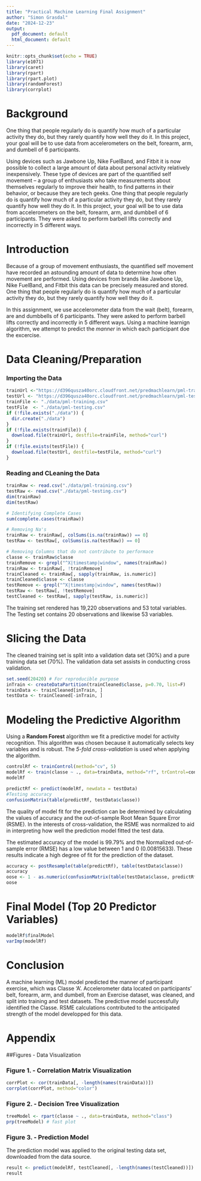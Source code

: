 ---
title: "Practical Machine Learning Final Assignment"
author: "Simon Grasdal"
date: "2024-12-23"
output:
  pdf_document: default
  html_document: default
---

```{r Setup, include=TRUE}
knitr::opts_chunk$set(echo = TRUE)
library(e1071)
library(caret)
library(rpart)
library(rpart.plot)
library(randomForest)
library(corrplot)
```

# Background
One thing that people regularly do is quantify how  much of a particular activity they do, but they rarely quantify how well they do it. In this project, your goal will be to use data from accelerometers on the belt, forearm, arm, and dumbell of 6 participants.

Using devices such as Jawbone Up, Nike FuelBand, and Fitbit it is now possible to collect a large amount of data about personal activity relatively inexpensively. These type of devices are part of the quantified self movement – a group of enthusiasts who take measurements about themselves regularly to improve their health, to find patterns in their behavior, or because they are tech geeks. One thing that people regularly do is quantify how much of a particular activity they do, but they rarely quantify how well they do it. In this project, your goal will be to use data from accelerometers on the belt, forearm, arm, and dumbbell of 6 participants. They were asked to perform barbell lifts correctly and incorrectly in 5 different ways. 

# Introduction
Because of a group of movement enthusiasts, the quantified self movement have recorded an astounding amount of data to determine how often movement are performed. Using devices from brands like Jawbone Up, Nike FuelBand, and Fitbit this data can be precisely measured and stored. One thing that people regularly do is quantify how much of a particular activity they do, but they rarely quantify how well they do it.

In this assignment, we use accelerometer data from the wait (belt), forearm, are and dumbbells of 6 participants. They were asked to perform barbell lifts correctly and incorrectly in 5 different ways. Using a machine learnign algorithm, we attempt to predict the *manner* in which each participant doe the excercise. 

# Data Cleaning/Preparation
### Importing the Data
``` {r Importing the Data}
trainUrl <-"https://d396qusza40orc.cloudfront.net/predmachlearn/pml-training.csv"
testUrl <- "https://d396qusza40orc.cloudfront.net/predmachlearn/pml-testing.csv"
trainFile <- "./data/pml-training.csv"
testFile  <- "./data/pml-testing.csv"
if (!file.exists("./data")) {
  dir.create("./data")
}
if (!file.exists(trainFile)) {
  download.file(trainUrl, destfile=trainFile, method="curl")
}
if (!file.exists(testFile)) {
  download.file(testUrl, destfile=testFile, method="curl")
}
```

### Reading and CLeaning the Data
```{r Reading and Cleaning the Data}
trainRaw <- read.csv("./data/pml-training.csv")
testRaw <- read.csv("./data/pml-testing.csv")
dim(trainRaw)
dim(testRaw)

# Identifying Complete Cases
sum(complete.cases(trainRaw))

# Removing Na's
trainRaw <- trainRaw[, colSums(is.na(trainRaw)) == 0] 
testRaw <- testRaw[, colSums(is.na(testRaw)) == 0] 

# Removing Columns that do not contribute to performace
classe <- trainRaw$classe
trainRemove <- grepl("^X|timestamp|window", names(trainRaw))
trainRaw <- trainRaw[, !trainRemove]
trainCleaned <- trainRaw[, sapply(trainRaw, is.numeric)]
trainCleaned$classe <- classe
testRemove <- grepl("^X|timestamp|window", names(testRaw))
testRaw <- testRaw[, !testRemove]
testCleaned <- testRaw[, sapply(testRaw, is.numeric)]
```
The training set rendered has 19,220 observations and 53 total variables. The Testing set contains 20 observations and likewise 53 variables. 

# Slicing the Data
The cleaned training set is split into a validation data set (30%) and a pure training data set (70%). The validation data set assists in conducting cross validation.
``` {r Slicing the Data}
set.seed(20420) # For reproducible purpose
inTrain <- createDataPartition(trainCleaned$classe, p=0.70, list=F)
trainData <- trainCleaned[inTrain, ]
testData <- trainCleaned[-inTrain, ]

```

# Modeling the Predictive Algorithm 
Using a **Random Forest** algorithm we fit a predictive model for activity recognition. This algorithm was chosen because it automatically selects key variables and is robust. The *5-fold cross-validation* is used when applying the algorithm.
```{r Modeling}
controlRf <- trainControl(method="cv", 5)
modelRf <- train(classe ~ ., data=trainData, method="rf", trControl=controlRf, ntree=250)
modelRf
```

``` {r}
predictRf <- predict(modelRf, newdata = testData)
#Testing accuracy
confusionMatrix(table(predictRf, testData$classe))
```

The quality of model fit for the prediction can be determined by calculating the values of accuracy and the out-of-sample Root Mean Square Error (RSME). In the interests of cross-validation, the RSME was normalized to aid in interpreting how well the prediction model fitted the test data.

The estimated accuracy of the model is 99.79% and the Normalized out-of-sample error (RMSE) has a low value between 1 and 0  (0.00815633). These results indicate a high degree of fit for the prediction of the dataset.

``` {r}
accuracy <- postResample(table(predictRf), table(testData$classe))
accuracy
oose <- 1 - as.numeric(confusionMatrix(table(testData$classe, predictRf))$overall[1])
oose
```

# Final Model (Top 20 Predictor Variables)
``` {r}
modelRf$finalModel
varImp(modelRf)
```


# Conclusion
A machine learning (ML) model predicted the manner of participant exercise, which was Classe ‘A’. Accelerometer data located on participants’ belt, forearm, arm, and dumbell, from an Exercise dataset, was cleaned, and split into training and test datasets. The predictive model successfully identified the Classe. RSME calculations contributed to the anticipated strength of the model developped for this data.


# Appendix
##Figures - Data Visualization

### Figure 1. - Correlation Matrix Visualization
```{r}
corrPlot <- cor(trainData[, -length(names(trainData))])
corrplot(corrPlot, method="color")
```

### Figure 2. - Decision Tree Visualization
``` {r}
treeModel <- rpart(classe ~ ., data=trainData, method="class")
prp(treeModel) # fast plot
```

### Figure 3. - Prediction Model 
The prediction model was applied to the original testing data set, downloaded from the data source.
``` {r}
result <- predict(modelRf, testCleaned[, -length(names(testCleaned))])
result
```









